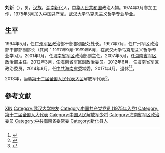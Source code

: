 {{Otheruses|other=西汉成侯|刘新 (成侯)}}

'''刘新'''（{{bd|1957年||}}），男，[[汉族|汉族]]，[[湖南|湖南]][[新化|新化]]人，[[中华人民共和国|中华人民共和国]]政治人物。1974年3月参加工作，1975年8月加入[[中国共产党|中国共产党]]。[[武汉大学|武汉大学]]马克思主义哲学专业毕业。

== 生平 ==
1994年5月，任[[广州军区|广州军区]]政治部干部部调配处处长。1997年7月，任广州军区政治部干部部副部长（其间：1997年9月-1999年6月，在武汉大学马克思主义哲学专业学习）。2001年1月，任[[海南省军区|海南省军区]]政治部副主任。2007年5月，任[[湖南省军区|湖南省军区]]政治部主任。2012年3月，任海南省军区副政治委员。2012年6月，任海南省军区政治委员。2014年9月，任[[中共海南省委|中共海南省委]]常委。2017年4月，退休<ref>{{cite web|accessdate=2017-04-05|url=http://www.thepaper.cn/newsDetail_forward_1655939|title=叶青少将调任海南省军区政委，刘新退休|publisher=澎湃新闻|archive-date=2019-09-17|archive-url=https://web.archive.org/web/20190917143835/https://www.thepaper.cn/newsDetail_forward_1655939|dead-url=no}}</ref><ref>{{cite news|title=肖杰、严朝君、张韵声新任海南省委常委 许俊等3人不再担任|url=http://district.ce.cn/newarea/sddy/201704/28/t20170428_22450313.shtml|accessdate=2017-04-28|newspaper=中国经济网|archive-date=2017-12-19|archive-url=https://web.archive.org/web/20171219030331/http://district.ce.cn/newarea/sddy/201704/28/t20170428_22450313.shtml|dead-url=no}}</ref>。

2013年，当选[[第十二届全国人民代表大会|第十二届全国人民代表大会]]解放军代表<ref>{{cite news|title=全国人大代表信息-刘新|url=http://210.82.31.1:8084/delegate/viewDelegate.action?dbid=122809|accessdate=2013-04-05|newspaper=全国人大网|archive-url=https://web.archive.org/web/20170223043221/http://www.npc.gov.cn/delegate/viewDelegate.action?dbid=122809|archive-date=2017-02-23|dead-url=yes}}</ref>。

== 參考文獻 ==
{{reflist}}

{{Authority control}}
{{DEFAULTSORT:Liu刘}}
[[Category:刘姓|XIN]]

[[Category:武汉大学校友|Category:武汉大学校友]]
[[Category:中国共产党党员_(1975年入党)|Category:中国共产党党员 (1975年入党)]]
[[Category:第十二届全国人大代表|Category:第十二届全国人大代表]]
[[Category:中国人民解放军少将|Category:中国人民解放军少将]]
[[Category:海南省军区政治委员|Category:海南省军区政治委员]]
[[Category:中共海南省委常委|Category:中共海南省委常委]]
[[Category:新化县人|Category:新化县人]]